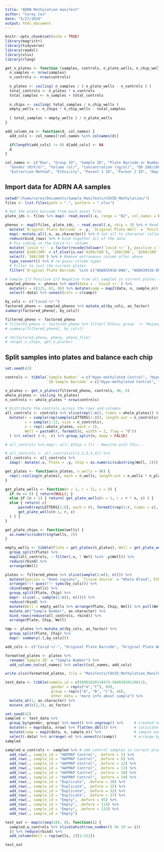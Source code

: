 ```yaml
---
title: "ADRN Methylation manifest"
author: "Corey Cox"
date: "5/27/2020"
output: html_document
---
```


```r
knitr::opts_chunk$set(echo = TRUE)
library(magrittr)
library(tidyverse)
library(readxl)
library(xlsx)
library(rlang)
```

```r
get_n_plates <- function (samples, controls, n_plate_wells, n_chip_wells) {
  n_samples <- nrow(samples)
  n_controls <- nrow(controls)
  
  n_plates <- ceiling( n_samples / ( n_plate_wells - n_controls ) )
  total_controls <- n_plates * n_controls
  total_samples <- n_samples + total_controls
  
  n_chips <- ceiling( total_samples / n_chip_wells )
  empty_wells <- n_chips * n_chip_wells - total_samples
  
  ( total_samples + empty_wells ) / n_plate_wells
}

add_column_na <- function(d, col_names) {
  add_cols <- col_names[!col_names %in% colnames(d)]

  if(length(add_cols) != 0) d[add_cols] <- NA
  d
}

col_names <- c("Row", "Group ID", "Sample ID", "Plate Barcode or Number", "Plate", "Well", "Sample Well", "Species",
  "Gender (M/F/U)", "Volume (ul)", "Concentration (ng/ul)", "OD 260/280", "Tissue Source",
  "Extraction Method", "Ethnicity", "Parent 1 ID", "Parent 2 ID", "Replicate(s) ID", "Cancer Sample (Y/N)")
```



## Import data for ADRN AA samples

```r
setwd("/home/corey/Documents/Sample_Manifests/COVID_Methylation/")
files <- list.files(path = ".", pattern = ".xlsx")

# Get the plate barcode from each excel file
plate_ids <- files %>% map(~ read_excel(.x, range = "B2", col_names = FALSE)) %>% reduce(bind_rows) %>% pull()

phenos <- map2(files, plate_ids, ~ read_excel(.x, skip = 3) %>% # Read all the files
  mutate(`Original Plate Barcode` = .y, `Original Plate Well` = `Position`)) %>% # Add the barcode as a column
  map(~ mutate_all(.x, as.character)) %>% # Set all to character (allows merge)
  reduce(bind_rows) %>% # bind together all of the data
  # Fix coding in the Covid +/- column
  mutate(`Covid +/-` = factor(recode(tolower(`Covid +/-`), positive = "+", negative = "-", "--" = NA_character_))) %>%
  mutate(`A260/280` = if_else(is.na(`A260/280`), `260/280`, `A260/280`)) %>% # combine columns that have name issue
  select(-`260/280`) %>% # Remove extraneous column after above
  type_convert() %>% # re-guess column types
  # Filter to just the current plates
  filter(`Original Plate Barcode` %in% c("WG8855910-DNA", "WG8839536-DNA", "WG5976868-DNA"))

# Sample 1/3 Positive 2/3 Negative from all samples in current plates (ignore NA's: uncoded Covid)
sampled_phenos <- phenos %>% nest(data = -`Covid +/-`) %>%
  mutate(n = c(125, 63, 0)) %>% mutate(samp = map2(data, n, sample_n)) %>%
  select(-data) %>% unnest(cols = c(samp))

by_cols <- c("Covid +/-")
factored_pheno <- sampled_phenos %>% mutate_at(by_cols, as_factor)
summary(factored_pheno[, by_cols])

filtered_pheno <- factored_pheno
# filtered_pheno <- factored_pheno %>% filter(`Ethnic group` != "Majang")
# summary(filtered_pheno[, by_cols])

# rm(factored_pheno, pheno, pheno_file)
# rm(get_n_chips, get_n_plates)
```

## Split samples into plates and balance each chip

```r
set.seed(42)

controls <- tibble(`Sample Number` = c("Hypo-methylated Control", "Hyper-methylated control"),
                   `2D Sample Barcode` = c("Hypo-methylated Control", "Hyper-methylated control"))

n_plates <- get_n_plates(filtered_pheno, controls, 96, 8)
whole_plates <- ceiling (n_plates)
n_controls <- whole_plates * nrow(controls)

# Distribute the controls across the rows and columns
all_controls <- controls %>% slice(rep(1:n(), times = whole_plates)) %>%
  mutate(r = sample(rep(sample(LETTERS[1:8]), length.out = n_controls)),
         c = sample(1:12, size = n_controls),
         n = rep(1:whole_plates, each = 2),
         Well = paste0(r, formatC(c, width = 2, flag = "0"))
  ) %>% select (-r, -c) %>% group_split(n, keep = FALSE)

# all_controls %>% map(~ all(.$Chip < 7)) - Rewrite with this...

# all_controls <- all_controls[c(1,2,3,5,4)] %>% 
all_controls <- all_controls %>% 
  imap(~ mutate(.x, Plate = .y, Chip = as.numeric(substring(Well, 2))))

get_plates <- function(n_plates, n_wells = 96) {
  rep(1:ceiling(n_plates), each = n_wells, length.out = n_wells * n_plates)
}

get_plate_wells <- function(n = 1, r = 12, c = 8) {
  if (n == 0) { return(NULL); }
  else if (n < 1) { return( get_plate_wells(n = 1, r = r * n, c) ) }
  else { return( c(
      paste0(rep(LETTERS[1:8], each = r), formatC(rep(1:r, times = c), width = 2, flag = "0")),
      get_plate_wells(n-1, r, c)
  ) ) }
}

get_plate_chips <- function(wells) {
  as.numeric(substring(wells, 2))
}

empty_wells <- tibble(Plate = get_plates(n_plates), Well = get_plate_wells(n_plates), Chip = get_plate_chips(Well)) %>%
  group_split(Plate) %>%
  map2(all_controls, ~ filter(.x, ! Well %in% .y$Well)) %>%
  reduce(rbind) %>%
  arrange(Well)

plates <- filtered_pheno %>% slice(sample(1:n(), n())) %>%
  mutate(Species = "Homo sapiens", `Tissue Source` = "Whole Blood", Ethnicity = "African American") %>%
  arrange(!!! quos(!!! syms(by_cols))) %>%
  cbind(empty_wells) %>%
  group_split(Plate, Chip) %>%
  map(~ slice(., sample(1:n(), n()))) %>%
  reduce(rbind) %>%
  mutate(Well = empty_wells %>% arrange(Plate, Chip, Well) %>% pull(Well)) %>%
  mutate_at("Sample Number", as.character) %>%
  bind_rows(reduce(all_controls, rbind)) %>%
  arrange(Plate, Chip, Well)

tmp <- plates %>% mutate_at(by_cols, as_factor) %>%
  group_split(Plate, Chip) %>%
  map(~ summary(.[,by_cols]))

add_cols <- c("Covid +/-", "Original Plate Barcode", "Original Plate Well", "2D Sample Barcode")

formatted_plates <- plates %>%
  rename(`Sample ID` = "Sample Number") %>%
  add_column_na(col_names) %>% select(col_names, add_cols)

write.xlsx(formatted_plates, file = "Manifests/COVID_Methylation_Manifest_Plates_1&2_v2.xlsx", showNA = FALSE)
```

```r
test_data <- tibble(sample_id = c(56001810110474:56001810110611), 
                     gender = rep(c("m","f"), 69), 
                     group = rep(c("A", "B", "C"), 46),
                     other_data = "more info about sample") %>% 
  mutate_at(1, as.character) %>%
  mutate_at(c(2,3), as_factor)

set.seed(42)
sampled <- test_data %>%
  group_by(gender, group) %>% nest() %>% ungroup() %>%     # created nested table by gender & group
  mutate(n = map(data, nrow) %>% flatten_dbl()) %>%        # calculate number of samples in each group
  mutate(samp = map2(data, n, sample_n)) %>%               # sample each group - remove order effects
  select(-data) %>% arrange(-n) %>% unnest(c(samp))        # arrange by group size, get samples
sampled

sampled_w_controls <- sampled %>% # add control samples in correct placement
  add_row(., sample_id = "HAPMAP Control", .before = 1) %>%
  add_row(., sample_id = "HAPMAP Control", .before = 6) %>%
  add_row(., sample_id = "HAPMAP Control", .before = 12) %>%
  add_row(., sample_id = "HAPMAP Control", .before = 13) %>%
  add_row(., sample_id = "HAPMAP Control", .before = 18) %>%
  add_row(., sample_id = "HAPMAP Control", .before = 19) %>%
  add_row(., sample_id = "Duplicate", .before = 20) %>%
  add_row(., sample_id = "Duplicate", .before = 25) %>%
  add_row(., sample_id = "Duplicate", .before = 32) %>%
  add_row(., sample_id = "Duplicate", .before = 37) %>%
  add_row(., sample_id = "Empty", .before = 95) %>%
  add_row(., sample_id = "Empty", .before = 114) %>%
  add_row(., sample_id = "Empty", .before = 133) %>%
  add_row(., sample_id = "Empty")

test_out <- map(c(seq(18), 0), function(i) { 
  sampled_w_controls %>% slice(which(row_number() %% 19 == i))
  }) %>% reduce(rbind) %>%
  add_column(Well = rep(wells, 2)[1:152])

test_out
```

